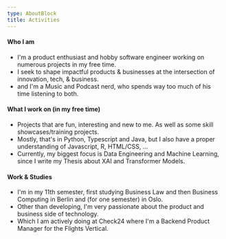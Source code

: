 ```yaml
---
type: AboutBlock
title: Activities
---
```


#### Who I am

- I'm a product enthusiast and hobby software engineer working on numerous projects in my free time.
- I seek to shape impactful products & businesses at the intersection of innovation, tech, & business.
- and I'm a Music and Podcast nerd, who spends way too much of his time listening to both.

#### What I work on (in my free time)

- Projects that are fun, interesting and new to me. As well as some skill showcases/training projects.
- Mostly, that's in Python, Typescript and Java, but I also have a proper understanding of Javascript, R, HTML/CSS, ...
- Currently, my biggest focus is Data Engineering and Machine Learning, since I write my Thesis about XAI and Transformer Models.

#### Work & Studies

- I'm in my 11th semester, first studying Business Law and then Business Computing in Berlin and (for one semester) in Oslo.
- Other than developing, I'm very passionate about the product and business side of technology.
- Which I am actively doing at Check24 where I'm a Backend Product Manager for the Flights Vertical.

